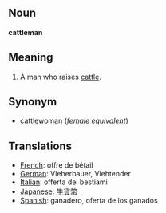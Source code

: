 ==Noun==
'''cattleman'''

==Meaning==

#A man who raises [[cattle]].

==Synonym==

*[[cattlewoman]] (''female equivalent'')

==Translations==

*[[French]]: offre de bétail
*[[German]]: Vieherbauer, Viehtender
*[[Italian]]: offerta dei bestiami
*[[Japanese]]: [[牛貨幣]]
*[[Spanish]]: ganadero, oferta de los ganados